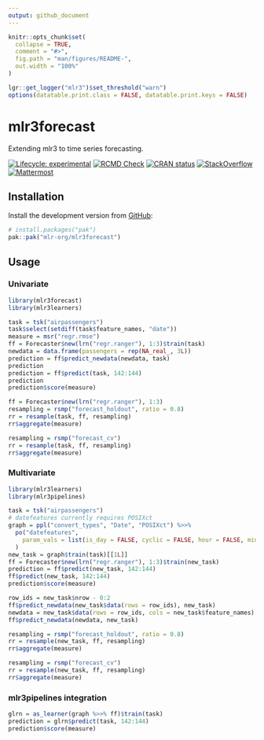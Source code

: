 ```yaml
---
output: github_document
---
```


```r
knitr::opts_chunk$set(
  collapse = TRUE,
  comment = "#>",
  fig.path = "man/figures/README-",
  out.width = "100%"
)

lgr::get_logger("mlr3")$set_threshold("warn")
options(datatable.print.class = FALSE, datatable.print.keys = FALSE)
```


# mlr3forecast

Extending mlr3 to time series forecasting.

<!-- badges: start -->
[![Lifecycle: experimental](https://img.shields.io/badge/lifecycle-experimental-orange.svg)](https://lifecycle.r-lib.org/articles/stages.html#experimental)
[![RCMD Check](https://github.com/mlr-org/mlr3forecast/actions/workflows/rcmdcheck.yaml/badge.svg)](https://github.com/mlr-org/mlr3forecast/actions/workflows/rcmdcheck.yaml)
[![CRAN status](https://www.r-pkg.org/badges/version/mlr3forecast)](https://CRAN.R-project.org/package=mlr3forecast)
[![StackOverflow](https://img.shields.io/badge/stackoverflow-mlr3-orange.svg)](https://stackoverflow.com/questions/tagged/mlr3)
[![Mattermost](https://img.shields.io/badge/chat-mattermost-orange.svg)](https://lmmisld-lmu-stats-slds.srv.mwn.de/mlr_invite/)
<!-- badges: end -->

```{=gfm}
> [!IMPORTANT]
> This package is in an early stage of development and should be considered experimental.
> If you are interested in experimenting with it, we welcome your feedback!
```

## Installation

Install the development version from [GitHub](https://github.com/):

```r
# install.packages("pak")
pak::pak("mlr-org/mlr3forecast")
```

## Usage

### Univariate

```r
library(mlr3forecast)
library(mlr3learners)

task = tsk("airpassengers")
task$select(setdiff(task$feature_names, "date"))
measure = msr("regr.rmse")
ff = Forecaster$new(lrn("regr.ranger"), 1:3)$train(task)
newdata = data.frame(passengers = rep(NA_real_, 3L))
prediction = ff$predict_newdata(newdata, task)
prediction
prediction = ff$predict(task, 142:144)
prediction
prediction$score(measure)

ff = Forecaster$new(lrn("regr.ranger"), 1:3)
resampling = rsmp("forecast_holdout", ratio = 0.8)
rr = resample(task, ff, resampling)
rr$aggregate(measure)

resampling = rsmp("forecast_cv")
rr = resample(task, ff, resampling)
rr$aggregate(measure)
```

### Multivariate

```r
library(mlr3learners)
library(mlr3pipelines)

task = tsk("airpassengers")
# datefeatures currently requires POSIXct
graph = ppl("convert_types", "Date", "POSIXct") %>>%
  po("datefeatures",
    param_vals = list(is_day = FALSE, cyclic = FALSE, hour = FALSE, minute = FALSE, second = FALSE)
  )
new_task = graph$train(task)[[1L]]
ff = Forecaster$new(lrn("regr.ranger"), 1:3)$train(new_task)
prediction = ff$predict(new_task, 142:144)
ff$predict(new_task, 142:144)
prediction$score(measure)

row_ids = new_task$nrow - 0:2
ff$predict_newdata(new_task$data(rows = row_ids), new_task)
newdata = new_task$data(rows = row_ids, cols = new_task$feature_names)
ff$predict_newdata(newdata, new_task)

resampling = rsmp("forecast_holdout", ratio = 0.8)
rr = resample(new_task, ff, resampling)
rr$aggregate(measure)

resampling = rsmp("forecast_cv")
rr = resample(new_task, ff, resampling)
rr$aggregate(measure)
```

### mlr3pipelines integration

```r
glrn = as_learner(graph %>>% ff)$train(task)
prediction = glrn$predict(task, 142:144)
prediction$score(measure)
```
